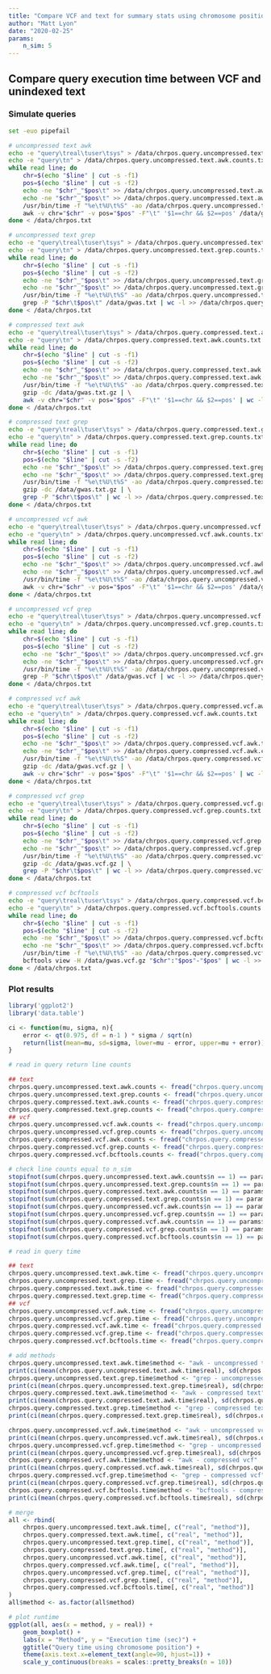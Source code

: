 ```yaml
---
title: "Compare VCF and text for summary stats using chromosome position"
author: "Matt Lyon"
date: "2020-02-25"
params:
    n_sim: 5
---
```


## Compare query execution time between VCF and unindexed text

### Simulate queries

```bash
set -euo pipefail

# uncompressed text awk
echo -e "query\treal\tuser\tsys" > /data/chrpos.query.uncompressed.text.awk.time.txt
echo -e "query\tn" > /data/chrpos.query.uncompressed.text.awk.counts.txt
while read line; do
    chr=$(echo "$line" | cut -s -f1)
    pos=$(echo "$line" | cut -s -f2)
    echo -ne "$chr"_"$pos\t" >> /data/chrpos.query.uncompressed.text.awk.time.txt
    echo -ne "$chr"_"$pos\t" >> /data/chrpos.query.uncompressed.text.awk.counts.txt
    /usr/bin/time -f "%e\t%U\t%S" -ao /data/chrpos.query.uncompressed.text.awk.time.txt \
    awk -v chr="$chr" -v pos="$pos" -F"\t" '$1==chr && $2==pos' /data/gwas.txt | wc -l >> /data/chrpos.query.uncompressed.text.awk.counts.txt
done < /data/chrpos.txt

# uncompressed text grep
echo -e "query\treal\tuser\tsys" > /data/chrpos.query.uncompressed.text.grep.time.txt
echo -e "query\tn" > /data/chrpos.query.uncompressed.text.grep.counts.txt
while read line; do
    chr=$(echo "$line" | cut -s -f1)
    pos=$(echo "$line" | cut -s -f2)
    echo -ne "$chr"_"$pos\t" >> /data/chrpos.query.uncompressed.text.grep.time.txt
    echo -ne "$chr"_"$pos\t" >> /data/chrpos.query.uncompressed.text.grep.counts.txt
    /usr/bin/time -f "%e\t%U\t%S" -ao /data/chrpos.query.uncompressed.text.grep.time.txt \
    grep -P "$chr\t$pos\t" /data/gwas.txt | wc -l >> /data/chrpos.query.uncompressed.text.grep.counts.txt
done < /data/chrpos.txt

# compressed text awk
echo -e "query\treal\tuser\tsys" > /data/chrpos.query.compressed.text.awk.time.txt
echo -e "query\tn" > /data/chrpos.query.compressed.text.awk.counts.txt
while read line; do
    chr=$(echo "$line" | cut -s -f1)
    pos=$(echo "$line" | cut -s -f2)
    echo -ne "$chr"_"$pos\t" >> /data/chrpos.query.compressed.text.awk.time.txt
    echo -ne "$chr"_"$pos\t" >> /data/chrpos.query.compressed.text.awk.counts.txt
    /usr/bin/time -f "%e\t%U\t%S" -ao /data/chrpos.query.compressed.text.awk.time.txt \
    gzip -dc /data/gwas.txt.gz | \
    awk -v chr="$chr" -v pos="$pos" -F"\t" '$1==chr && $2==pos' | wc -l >> /data/chrpos.query.compressed.text.awk.counts.txt
done < /data/chrpos.txt

# compressed text grep
echo -e "query\treal\tuser\tsys" > /data/chrpos.query.compressed.text.grep.time.txt
echo -e "query\tn" > /data/chrpos.query.compressed.text.grep.counts.txt
while read line; do
    chr=$(echo "$line" | cut -s -f1)
    pos=$(echo "$line" | cut -s -f2)
    echo -ne "$chr"_"$pos\t" >> /data/chrpos.query.compressed.text.grep.time.txt
    echo -ne "$chr"_"$pos\t" >> /data/chrpos.query.compressed.text.grep.counts.txt
    /usr/bin/time -f "%e\t%U\t%S" -ao /data/chrpos.query.compressed.text.grep.time.txt \
    gzip -dc /data/gwas.txt.gz | \
    grep -P "$chr\t$pos\t" | wc -l >> /data/chrpos.query.compressed.text.grep.counts.txt
done < /data/chrpos.txt

# uncompressed vcf awk
echo -e "query\treal\tuser\tsys" > /data/chrpos.query.uncompressed.vcf.awk.time.txt
echo -e "query\tn" > /data/chrpos.query.uncompressed.vcf.awk.counts.txt
while read line; do
    chr=$(echo "$line" | cut -s -f1)
    pos=$(echo "$line" | cut -s -f2)
    echo -ne "$chr"_"$pos\t" >> /data/chrpos.query.uncompressed.vcf.awk.time.txt
    echo -ne "$chr"_"$pos\t" >> /data/chrpos.query.uncompressed.vcf.awk.counts.txt
    /usr/bin/time -f "%e\t%U\t%S" -ao /data/chrpos.query.uncompressed.vcf.awk.time.txt \
    awk -v chr="$chr" -v pos="$pos" -F"\t" '$1==chr && $2==pos' /data/gwas.vcf | wc -l >> /data/chrpos.query.uncompressed.vcf.awk.counts.txt
done < /data/chrpos.txt

# uncompressed vcf grep
echo -e "query\treal\tuser\tsys" > /data/chrpos.query.uncompressed.vcf.grep.time.txt
echo -e "query\tn" > /data/chrpos.query.uncompressed.vcf.grep.counts.txt
while read line; do
    chr=$(echo "$line" | cut -s -f1)
    pos=$(echo "$line" | cut -s -f2)
    echo -ne "$chr"_"$pos\t" >> /data/chrpos.query.uncompressed.vcf.grep.time.txt
    echo -ne "$chr"_"$pos\t" >> /data/chrpos.query.uncompressed.vcf.grep.counts.txt
    /usr/bin/time -f "%e\t%U\t%S" -ao /data/chrpos.query.uncompressed.vcf.grep.time.txt \
    grep -P "$chr\t$pos\t" /data/gwas.vcf | wc -l >> /data/chrpos.query.uncompressed.vcf.grep.counts.txt
done < /data/chrpos.txt

# compressed vcf awk
echo -e "query\treal\tuser\tsys" > /data/chrpos.query.compressed.vcf.awk.time.txt
echo -e "query\tn" > /data/chrpos.query.compressed.vcf.awk.counts.txt
while read line; do
    chr=$(echo "$line" | cut -s -f1)
    pos=$(echo "$line" | cut -s -f2)
    echo -ne "$chr"_"$pos\t" >> /data/chrpos.query.compressed.vcf.awk.time.txt
    echo -ne "$chr"_"$pos\t" >> /data/chrpos.query.compressed.vcf.awk.counts.txt
    /usr/bin/time -f "%e\t%U\t%S" -ao /data/chrpos.query.compressed.vcf.awk.time.txt \
    gzip -dc /data/gwas.vcf.gz | \
    awk -v chr="$chr" -v pos="$pos" -F"\t" '$1==chr && $2==pos' | wc -l >> /data/chrpos.query.compressed.vcf.awk.counts.txt
done < /data/chrpos.txt

# compressed vcf grep
echo -e "query\treal\tuser\tsys" > /data/chrpos.query.compressed.vcf.grep.time.txt
echo -e "query\tn" > /data/chrpos.query.compressed.vcf.grep.counts.txt
while read line; do
    chr=$(echo "$line" | cut -s -f1)
    pos=$(echo "$line" | cut -s -f2)
    echo -ne "$chr"_"$pos\t" >> /data/chrpos.query.compressed.vcf.grep.time.txt
    echo -ne "$chr"_"$pos\t" >> /data/chrpos.query.compressed.vcf.grep.counts.txt
    /usr/bin/time -f "%e\t%U\t%S" -ao /data/chrpos.query.compressed.vcf.grep.time.txt \
    gzip -dc /data/gwas.vcf.gz | \
    grep -P "$chr\t$pos\t" | wc -l >> /data/chrpos.query.compressed.vcf.grep.counts.txt
done < /data/chrpos.txt

# compressed vcf bcftools
echo -e "query\treal\tuser\tsys" > /data/chrpos.query.compressed.vcf.bcftools.time.txt
echo -e "query\tn" > /data/chrpos.query.compressed.vcf.bcftools.counts.txt
while read line; do
    chr=$(echo "$line" | cut -s -f1)
    pos=$(echo "$line" | cut -s -f2)
    echo -ne "$chr"_"$pos\t" >> /data/chrpos.query.compressed.vcf.bcftools.time.txt
    echo -ne "$chr"_"$pos\t" >> /data/chrpos.query.compressed.vcf.bcftools.counts.txt
    /usr/bin/time -f "%e\t%U\t%S" -ao /data/chrpos.query.compressed.vcf.bcftools.time.txt \
    bcftools view -H /data/gwas.vcf.gz "$chr":"$pos"-"$pos" | wc -l >> /data/chrpos.query.compressed.vcf.bcftools.counts.txt
done < /data/chrpos.txt
```

### Plot results

```r
library('ggplot2')
library('data.table')

ci <- function(mu, sigma, n){
    error <- qt(0.975, df = n-1 ) * sigma / sqrt(n)
    return(list(mean=mu, sd=sigma, lower=mu - error, upper=mu + error))
}

# read in query return line counts

## text
chrpos.query.uncompressed.text.awk.counts <- fread("chrpos.query.uncompressed.text.awk.counts.txt")
chrpos.query.uncompressed.text.grep.counts <- fread("chrpos.query.uncompressed.text.grep.counts.txt")
chrpos.query.compressed.text.awk.counts <- fread("chrpos.query.compressed.text.awk.counts.txt")
chrpos.query.compressed.text.grep.counts <- fread("chrpos.query.compressed.text.grep.counts.txt")
## vcf
chrpos.query.uncompressed.vcf.awk.counts <- fread("chrpos.query.uncompressed.vcf.awk.counts.txt")
chrpos.query.uncompressed.vcf.grep.counts <- fread("chrpos.query.uncompressed.vcf.grep.counts.txt")
chrpos.query.compressed.vcf.awk.counts <- fread("chrpos.query.compressed.vcf.awk.counts.txt")
chrpos.query.compressed.vcf.grep.counts <- fread("chrpos.query.compressed.vcf.grep.counts.txt")
chrpos.query.compressed.vcf.bcftools.counts <- fread("chrpos.query.compressed.vcf.bcftools.counts.txt")

# check line counts equal to n_sim
stopifnot(sum(chrpos.query.uncompressed.text.awk.counts$n == 1) == params$n_sim)
stopifnot(sum(chrpos.query.uncompressed.text.grep.counts$n == 1) == params$n_sim)
stopifnot(sum(chrpos.query.compressed.text.awk.counts$n == 1) == params$n_sim)
stopifnot(sum(chrpos.query.compressed.text.grep.counts$n == 1) == params$n_sim)
stopifnot(sum(chrpos.query.uncompressed.vcf.awk.counts$n == 1) == params$n_sim)
stopifnot(sum(chrpos.query.uncompressed.vcf.grep.counts$n == 1) == params$n_sim)
stopifnot(sum(chrpos.query.compressed.vcf.awk.counts$n == 1) == params$n_sim)
stopifnot(sum(chrpos.query.compressed.vcf.grep.counts$n == 1) == params$n_sim)
stopifnot(sum(chrpos.query.compressed.vcf.bcftools.counts$n == 1) == params$n_sim)

# read in query time

## text
chrpos.query.uncompressed.text.awk.time <- fread("chrpos.query.uncompressed.text.awk.time.txt")
chrpos.query.uncompressed.text.grep.time <- fread("chrpos.query.uncompressed.text.grep.time.txt")
chrpos.query.compressed.text.awk.time <- fread("chrpos.query.compressed.text.awk.time.txt")
chrpos.query.compressed.text.grep.time <- fread("chrpos.query.compressed.text.grep.time.txt")
## vcf
chrpos.query.uncompressed.vcf.awk.time <- fread("chrpos.query.uncompressed.vcf.awk.time.txt")
chrpos.query.uncompressed.vcf.grep.time <- fread("chrpos.query.uncompressed.vcf.grep.time.txt")
chrpos.query.compressed.vcf.awk.time <- fread("chrpos.query.compressed.vcf.awk.time.txt")
chrpos.query.compressed.vcf.grep.time <- fread("chrpos.query.compressed.vcf.grep.time.txt")
chrpos.query.compressed.vcf.bcftools.time <- fread("chrpos.query.compressed.vcf.bcftools.time.txt")

# add methods
chrpos.query.uncompressed.text.awk.time$method <- "awk - uncompressed text"
print(ci(mean(chrpos.query.uncompressed.text.awk.time$real), sd(chrpos.query.uncompressed.text.awk.time$real), nrow(chrpos.query.uncompressed.text.awk.time)))
chrpos.query.uncompressed.text.grep.time$method <- "grep - uncompressed text"
print(ci(mean(chrpos.query.uncompressed.text.grep.time$real), sd(chrpos.query.uncompressed.text.grep.time$real), nrow(chrpos.query.uncompressed.text.grep.time)))
chrpos.query.compressed.text.awk.time$method <- "awk - compressed text"
print(ci(mean(chrpos.query.compressed.text.awk.time$real), sd(chrpos.query.compressed.text.awk.time$real), nrow(chrpos.query.compressed.text.awk.time)))
chrpos.query.compressed.text.grep.time$method <- "grep - compressed text"
print(ci(mean(chrpos.query.compressed.text.grep.time$real), sd(chrpos.query.compressed.text.grep.time$real), nrow(chrpos.query.compressed.text.grep.time)))

chrpos.query.uncompressed.vcf.awk.time$method <- "awk - uncompressed vcf"
print(ci(mean(chrpos.query.uncompressed.vcf.awk.time$real), sd(chrpos.query.uncompressed.vcf.awk.time$real), nrow(chrpos.query.uncompressed.vcf.awk.time)))
chrpos.query.uncompressed.vcf.grep.time$method <- "grep - uncompressed vcf"
print(ci(mean(chrpos.query.uncompressed.vcf.grep.time$real), sd(chrpos.query.uncompressed.vcf.grep.time$real), nrow(chrpos.query.uncompressed.vcf.grep.time)))
chrpos.query.compressed.vcf.awk.time$method <- "awk - compressed vcf"
print(ci(mean(chrpos.query.compressed.vcf.awk.time$real), sd(chrpos.query.compressed.vcf.awk.time$real), nrow(chrpos.query.compressed.vcf.awk.time)))
chrpos.query.compressed.vcf.grep.time$method <- "grep - compressed vcf"
print(ci(mean(chrpos.query.compressed.vcf.grep.time$real), sd(chrpos.query.compressed.vcf.grep.time$real), nrow(chrpos.query.compressed.vcf.grep.time)))
chrpos.query.compressed.vcf.bcftools.time$method <- "bcftools - compressed vcf"
print(ci(mean(chrpos.query.compressed.vcf.bcftools.time$real), sd(chrpos.query.compressed.vcf.bcftools.time$real), nrow(chrpos.query.compressed.vcf.bcftools.time)))

# merge
all <- rbind(
    chrpos.query.uncompressed.text.awk.time[, c("real", "method")],
    chrpos.query.compressed.text.awk.time[, c("real", "method")],
    chrpos.query.uncompressed.text.grep.time[, c("real", "method")],
    chrpos.query.compressed.text.grep.time[, c("real", "method")],
    chrpos.query.uncompressed.vcf.awk.time[, c("real", "method")],
    chrpos.query.compressed.vcf.awk.time[, c("real", "method")],
    chrpos.query.uncompressed.vcf.grep.time[, c("real", "method")],
    chrpos.query.compressed.vcf.grep.time[, c("real", "method")],
    chrpos.query.compressed.vcf.bcftools.time[, c("real", "method")]
)
all$method <- as.factor(all$method)

# plot runtime
ggplot(all, aes(x = method, y = real)) +
    geom_boxplot() +
    labs(x = "Method", y = "Execution time (sec)") +
    ggtitle("Query time using chromosome position") +
    theme(axis.text.x=element_text(angle=90, hjust=1)) +
    scale_y_continuous(breaks = scales::pretty_breaks(n = 10))
```